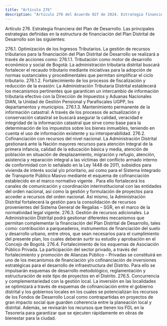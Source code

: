 ```yaml
---
title: "Artículo 276"
description: "Artículo 276 del Acuerdo 927 de 2024. Estrategia financiera del Plan de Desarrollo."
---
```


Artículo 276. Estrategia financiera del Plan de Desarrollo. Las principales estrategias definidas en la estructura de financiación del Plan Distrital de Desarrollo son las siguientes:
 
276.1. Optimización de los Ingresos Tributarios. La gestión de recursos tributarios para la financiación del Plan Distrital de Desarrollo se realizará a través de acciones como:
276.1.1. Tributación como motor de desarrollo económico y social de Bogotá: La administración tributaria distrital buscará fortalecer el recaudo tributario mediante iniciativas para la adopción de normas sustanciales y procedimentales que permitan simplificar el ciclo tributario.
276.1.2.   Fortalecimiento de los procesos de fiscalización y reducción de la evasión: La Administración Tributaria Distrital establecerá los mecanismos pertinentes que garanticen un intercambio de información tributaria efectivo con la Dirección de Impuestos y Aduanas Nacionales DIAN, la Unidad de Gestión Pensional y Parafiscales UGPP, los departamentos y municipios.
276.1.3. Mantenimiento permanente de la información catastral: A través de los procesos de actualización y conservación catastral se buscará asegurar la calidad, veracidad e integridad de la información catastral que sirve como base para la determinación de los impuestos sobre los bienes inmuebles, teniendo en cuenta el uso de información existente y su interoperabilidad.
276.2. Cofinanciación con recursos del nivel nacional. La Administración Distrital gestionará ante la Nación mayores recursos para atención Integral de la primera infancia, calidad de la educación básica y media, atención de población en situación de desplazamiento, migración y refugio, atención, asistencia y reparación integral a las víctimas del conflicto armado interno de conformidad con lo señalado en la Ley 1448 de 2011, subsidios para vivienda de interés social y/o prioritario, así como para el Sistema Integrado de Transporte Público Masivo mediante el esquema de cofinanciación establecido en el marco normativo vigente . Para ello fortalecerá los canales de comunicación y coordinación interinstitucional con las entidades del orden nacional, así como la gestión y formulación de proyectos para acceder a recursos del orden nacional. Así mismo, la Administración Distrital fortalecerá la gestión para la consolidación de recursos provenientes del Sistema General de Regalías – SGR, en el marco de la normatividad legal vigente.
276.3. Gestión de recursos adicionales. La Administración Distrital podrá gestionar diferentes mecanismos que permitan complementar la financiación del Plan Distrital de Desarrollo, tales como: contribución a parqueaderos, instrumentos de financiación del suelo y desarrollo urbano, entre otros, que sean necesarios para el cumplimiento del presente plan, los cuales deberán surtir su estudio y aprobación en el Concejo de Bogotá.
276.4.  Fortalecimiento de los esquemas de Asociación Público Privada. La participación del sector privado, a través del fortalecimiento y promoción de Alianzas Público - Privadas se constituirá en uno de los mecanismos de financiación y/o cofinanciación de inversiones estratégicas para el desarrollo de infraestructura del Distrito. Para ello se impulsarán esquemas de desarrollo metodológico, reglamentación y estructuración de este tipo de proyectos en el Distrito.
276.5. Concurrencia y complementariedad con la gestión local. La inversión en las localidades se optimizará a través de esquemas de cofinanciación entre el gobierno distrital y los gobiernos locales en los cuales se potencializan los recursos de los Fondos de Desarrollo Local como contrapartidas en proyectos de gran impacto social que guarden coherencia entre la planeación local y distrital. Además, se revisarán los recursos que tienen los FDL en la Tesorería para garantizar que se ejecuten rápidamente en obras de bienestar para la ciudad.
